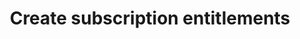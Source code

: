 ---
openapi: "POST /subscriptions/{external_id}/entitlements"
authMethod: "bearer"
title: "Create subscription entitlements"
---